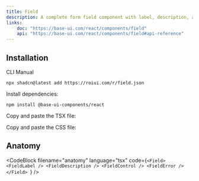 ```yaml
---
title: Field
description: A complete form field component with label, description, and error handling.
links:
    doc: "https://base-ui.com/react/components/field"
    api: "https://base-ui.com/react/components/field#api-reference"
---
```


<ComponentPreview name="field-demo" />

## Installation

<InstallationTabs>

<InstallationTabsList>
    <InstallationTabsTrigger value="cli">CLI</InstallationTabsTrigger>
    <InstallationTabsTrigger value="manual">Manual</InstallationTabsTrigger>
</InstallationTabsList>

<InstallationTabsContent value="cli">

```package-install
npx shadcn@latest add https://roiui.com/r/field.json
```

</InstallationTabsContent>

<InstallationTabsContent value="manual">

Install dependencies:

```package-install
npm install @base-ui-components/react
```

Copy and paste the TSX file:

<ComponentSource
    src="registry/brook/ui/field/field.tsx"
    title="components/ui/field.tsx"
    collapsible={true}
/>

Copy and paste the CSS file:

<ComponentSource
    src="registry/brook/ui/field/field.module.css"
    title="components/ui/field.module.css"
    language="css"
    collapsible={true}
/>

</InstallationTabsContent>

</InstallationTabs>

## Anatomy

<CodeBlock
filename="anatomy"
  language="tsx"
  code={`<Field>
    <FieldLabel />
    <FieldDescription />
    <FieldControl />
    <FieldError />
</Field>
`} />

